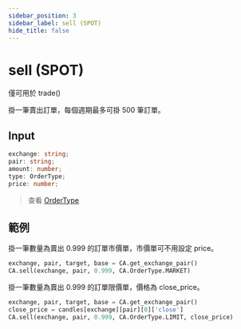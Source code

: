 ```yaml
---
sidebar_position: 3
sidebar_label: sell (SPOT)
hide_title: false
---
```



# sell (SPOT)

<Highlight color="#ffba00"> 僅可用於 trade() </Highlight>

掛一筆賣出訂單，每個週期最多可掛 500 筆訂單。

## Input

```typescript
exchange: string;
pair: string;
amount: number;
type: OrderType;
price: number;
```

> 查看 [OrderType](/docs/developer/api/python/ca-objects/order-type)

## 範例

掛一筆數量為賣出 0.999 的訂單市價單，市價單可不用設定 price。

```python
exchange, pair, target, base = CA.get_exchange_pair()
CA.sell(exchange, pair, 0.999, CA.OrderType.MARKET)
```

掛一筆數量為賣出 0.999 的訂單限價單，價格為 close_price。

```python
exchange, pair, target, base = CA.get_exchange_pair()
close_price = candles[exchange][pair][0]['close']
CA.sell(exchange, pair, 0.999, CA.OrderType.LIMIT, close_price)
```
